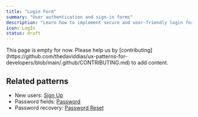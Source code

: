 ```yaml
---
title: "Login Form"
summary: "User authentication and sign-in forms"
description: "Learn how to implement secure and user-friendly login forms. Discover best practices for authentication, password fields, and remember me functionality."
icon: LogIn
status: draft
---
```


<Callout type="warning">
  This page is empty for now. Please help us by
  [contributing](https://github.com/thedaviddias/ux-patterns-for-developers/blob/main/.github/CONTRIBUTING.md)
  to add content.
</Callout>

## Related patterns

- New users: [Sign Up](/patterns/authentication/signup)
- Password fields: [Password](/patterns/forms/password)
- Password recovery: [Password Reset](/patterns/authentication/password-reset)
